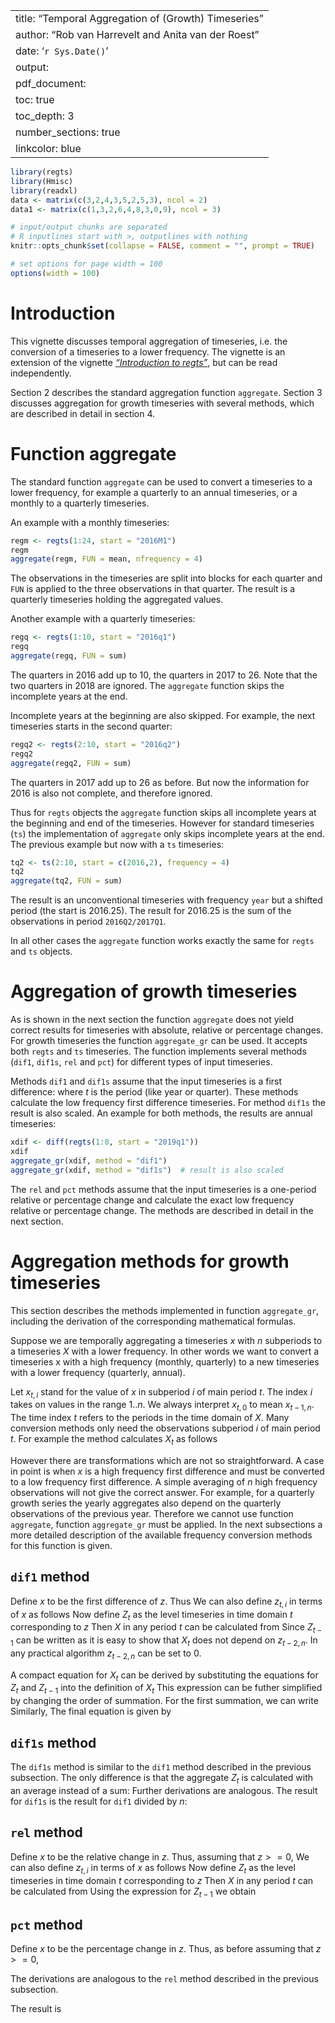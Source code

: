 
---
title: "Temporal Aggregation of (Growth) Timeseries"
author: "Rob van Harrevelt and Anita van der Roest"
date: '`r Sys.Date()`'
output:
  pdf_document:
    toc: true
    toc_depth: 3
    number_sections: true
linkcolor: blue    
---
<!--
%\VignetteEngine{knitr::rmarkdown}
%\VignetteIndexEntry{Temporal Aggregation of (Growth) Timeseries}
-->

\newcommand{\longerpage}[1][1]{\enlargethispage{#1\baselineskip}}
\newcommand{\shorterpage}[1][1]{\enlargethispage{-#1\baselineskip}}
\newcommand{\needlines}[1]{\Needspace{#1\baselineskip}}


```r
library(regts)
library(Hmisc)
library(readxl)
data <- matrix(c(3,2,4,3,5,2,5,3), ncol = 2)
data1 <- matrix(c(1,3,2,6,4,8,3,0,9), ncol = 3)

# input/output chunks are separated
# R inputlines start with >, outputlines with nothing
knitr::opts_chunk$set(collapse = FALSE, comment = "", prompt = TRUE)

# set options for page width = 100
options(width = 100)

```

# Introduction
This vignette discusses temporal aggregation of timeseries, i.e. the conversion 
of a timeseries to a lower frequency. 
The vignette is an extension of the vignette [_"Introduction to regts"_](regts.pdf), but can be read independently.

Section 2 describes the standard aggregation function `aggregate`. Section 3 discusses aggregation for growth timeseries with several methods, which are described in detail in section 4.


# Function aggregate
The standard function `aggregate` can be used to convert a timeseries to a lower 
frequency, for example a quarterly to an annual timeseries, or a monthly to a quarterly timeseries.

An example with a monthly timeseries:
```r
regm <- regts(1:24, start = "2016M1")
regm
aggregate(regm, FUN = mean, nfrequency = 4)
```
The observations in the timeseries are split into blocks for each quarter and `FUN` is applied to the three observations in that quarter. The result is a quarterly timeseries holding the aggregated values.

Another example with a quarterly timeseries:
```r
regq <- regts(1:10, start = "2016q1")
regq
aggregate(regq, FUN = sum)
```
The quarters in 2016 add up to 10, the quarters in 2017 to 26. Note that the two 
quarters in 2018 are ignored. The `aggregate` function skips the incomplete 
years at the end.

Incomplete years at the beginning are also skipped. For example, the next timeseries starts in the second quarter:

```r
regq2 <- regts(2:10, start = "2016q2")
regq2
aggregate(regq2, FUN = sum)
```

The quarters in 2017 add up to 26 as before. But now the information for 2016 
is also not complete, and therefore ignored. 

Thus for `regts` objects the `aggregate` function skips all incomplete years at the beginning and end of the timeseries. However for standard timeseries (`ts`) the implementation of `aggregate` only skips incomplete years at the end.
The previous example but now with a `ts` timeseries:

```r
tq2 <- ts(2:10, start = c(2016,2), frequency = 4)
tq2
aggregate(tq2, FUN = sum)
```

\longerpage[1]
The result is an unconventional timeseries with frequency `year` but a shifted period (the start is 2016.25). The result for 2016.25 is the sum of the observations in period `2016Q2/2017Q1`. 

In all other cases the `aggregate` function works exactly the same for `regts` and `ts` objects.

\newpage
# Aggregation of growth timeseries 
As is shown in the next section the function `aggregate` does not yield correct results for timeseries with absolute, relative or percentage changes. 
For growth timeseries the function `aggregate_gr` can be used. It accepts both `regts` and `ts` timeseries. The function implements several methods (`dif1`, `dif1s`, `rel` and `pct`) for different types of input timeseries.

Methods `dif1` and `dif1s` assume that the input timeseries is a first 
difference: 
\begin{displaymath}
 x_{t} = z_{t} - z_{t-1}
\end{displaymath}
where $t$ is the period (like year or quarter). These methods calculate the low frequency first difference timeseries. For method `dif1s` the result is also scaled.
An example for both methods, the results are annual timeseries:

```r
xdif <- diff(regts(1:8, start = "2019q1"))
xdif
aggregate_gr(xdif, method = "dif1")
aggregate_gr(xdif, method = "dif1s")  # result is also scaled
```

The `rel` and `pct` methods assume that the input timeseries is a one-period 
relative or percentage change and calculate the exact low frequency relative or percentage change.
The methods are described in detail in the next section.

# Aggregation methods for growth timeseries
This section describes the methods implemented in function `aggregate_gr`, including the derivation of the corresponding mathematical formulas. 

Suppose we are temporally aggregating a timeseries $x$ with $n$ subperiods to a 
timeseries $X$ with a lower frequency. In other words we want to convert a timeseries x with a high frequency (monthly, quarterly) to a new timeseries with a lower frequency (quarterly, annual).

Let $x_{t,i}$   stand for the value of $x$ in subperiod $i$ of main period $t$.
The index $i$ takes on values in the range $1 .. n$.
We always interpret $x_{t,0}$ to mean $x_{t-1,n}$.
The time index $t$ refers to the periods in the time domain of $X$.
Many conversion methods only need the observations subperiod $i$ of main period $t$.
For example the \texttt{mean} method calculates $X_t$ as follows
\begin{displaymath}
X_t = \sum_{i=1}^{n} x_{t,i}/n
\end{displaymath}

However there are transformations which are not so straightforward. A case in point is when $x$ is a high frequency first difference and must be converted to a low frequency first difference. A simple averaging of $n$ high frequency observations will not give the correct answer. For example, for a quarterly growth series the yearly aggregates also depend on the quarterly observations of the previous year. Therefore we cannot use function `aggregate`, function `aggregate_gr` must be applied. In the next subsections a more detailed description of the available frequency conversion methods for this function is given.

## `dif1` method 
Define $x$ to be the first difference  of $z$. Thus
\begin{displaymath}
 x_{t,i} = z_{t,i} - z_{t,i-1}
\end{displaymath}
We can also define $z_{t,i}$ in terms of $x$ as follows
\begin{eqnarray*}
z_{t,i} & = & z_{t,i-1} + x_{t,i}\\
        & = & z_{t-1,n} + \sum_{j=1}^{i} x_{t,j}
\end{eqnarray*}
Now define $Z_t$ as the level timeseries in time domain $t$ corresponding
to $z$
\begin{eqnarray*}
Z_t &=& \sum_{i=1}^{n} z_{t,i}\\
    &=& \sum_{i=1}^{n} z_{t-1,n} + \sum_{i=1}^{n} \sum_{j=1}^{i} x_{t,j}\\
    &=& \sum_{i=1}^{n} z_{t-2,n} + \sum_{i=1}^{n} \sum_{j=1}^{n} x_{t-1,j} + \sum_{i=1}^{n} \sum_{j=1}^{i} x_{t,j}
\end{eqnarray*}
Then $X$ in any period $t$ can be calculated from
\begin{displaymath}
X_t = Z_t - Z_{t-1}
\end{displaymath}
Since $Z_{t-1}$ can be written as
\begin{displaymath}
Z_{t-1} = \sum_{i=1}^{n} z_{t-2,n} + \sum_{i=1}^{n} \sum_{j=1}^{i} x_{t-1,j}\\
\end{displaymath}
it is easy to show that $X_t$ does not depend on $z_{t-2,n}$.
In any practical algorithm $z_{t-2,n}$ can be set to 0.

A compact equation for $X_t$ can be derived by substituting the equations for
$Z_t$ and $Z_{t-1}$ into the definition of $X_t$
\begin{displaymath}
X_t = \sum_{i=1}^n
        \left(
          \sum_{j=i+1}^n x_{t-1,j} + \sum_{j=1}^i x_{t,j}
        \right) 
\end{displaymath}
This expression can be futher simplified by changing the order of summation.
For the first summation, we can write
\begin{displaymath}
 \sum_{i=1}^n  \sum_{j=i+1}^n x_{t-1,j} = \sum_{j=2}^n \sum_{i=1}^{j-1} x_{t-1,j}
                    = \sum_{j=2}^n  (j-1) x_{t-1,j}
\end{displaymath}
Similarly,
\begin{displaymath}
 \sum_{i=1}^n  \sum_{j=1}^i x_{t,j} = \sum_{j=1}^n  \sum_{i=j}^{n} x_{t,j} =
                             \sum_{j=1}^n  (n - j + 1) x_{t,j}
\end{displaymath}
The final equation is given by
\begin{displaymath}
X_t =  \left(  \sum_{j=2}^n  (j-1) x_{t-1,j} +  \sum_{j=1}^n  (n - j + 1) x_{t,j} \right) 
\end{displaymath}


## `dif1s` method 
The `dif1s` method is similar to the `dif1` method described in the previous 
subsection. The only difference is that  the aggregate $Z_t$ is calculated with
an average instead of a sum:
\begin{eqnarray*}
Z_t &=& \sum_{i=1}^{n} z_{t,i}/n\\
\end{eqnarray*}
Further derivations are analogous.
The result for `dif1s` is the result for `dif1` divided by $n$:
\begin{displaymath}
X_t =  \left(  \sum_{j=2}^n  (j-1) x_{t-1,j} +  \sum_{j=1}^n  (n - j + 1) x_{t,j} \right) / n
\end{displaymath}


## `rel` method 
Define $x$ to be the relative change in $z$. Thus, assuming that $z >= 0$,
\begin{displaymath}
 x_{t,i} = (z_{t,i} - z_{t,i-1}) / z_{t,i-1}
\end{displaymath}
We can also define $z_{t,i}$ in terms of $x$ as follows
\begin{eqnarray*}
z_{t,i} & = & z_{t,i-1}(1 + x_{t,i})\\
        & = & z_{t-1,n}  \prod_{j=1}^{i}(1+ x_{t,j})\\
        & = & z_{t-2,n} \prod_{j=1}^{n}(1+ x_{t-1,j}) \prod_{j=1}^{i}(1+ x_{t,j})
\end{eqnarray*}
Now define $Z_t$ as the level timeseries in time domain $t$ corresponding
to $z$
\begin{eqnarray*}
Z_t &=& \sum_{i=1}^{n} z_{t,i}\\
    &=&  z_{t-1,n} \sum_{i=1}^{n} \prod_{j=1}^{i}(1+ x_{t,j})\\
    &=&  z_{t-2,n} \prod_{j=1}^{n}(1+ x_{t-1,j}) \sum_{i=1}^{n} \prod_{j=1}^{i}(1+ x_{t,j})
\end{eqnarray*}
Then $X$ in any period $t$ can be calculated from
\begin{displaymath}
X_t = Z_t / Z_{t-1} - 1
\end{displaymath}
Using the expression for $Z_{t-1}$
\begin{displaymath}
Z_{t-1} = z_{t-2,n}  \sum_{i=1}^{n} \prod_{j=1}^{i}(1+ x_{t-1,j})
\end{displaymath}
we obtain
\begin{displaymath}
X_t = \frac{\prod_{j=2}^{n}(1+ x_{t-1,j}) \sum_{i=1}^{n} \prod_{j=1}^{i}(1+ x_{t,j})}
{1 + \sum_{i=2}^{n} \prod_{j=2}^{i}(1+ x_{t-1,j})} - 1
\end{displaymath}


## `pct` method 
Define $x$ to be the percentage change in $z$. Thus,
as before assuming that $z >= 0$,
\begin{displaymath}
 x_{t,i} = 100 (z_{t,i} - z_{t,i-1}) / z_{t,i-1}
\end{displaymath}

The derivations are analogous to the `rel` method described in the previous subsection. 

The result is
\begin{displaymath}
X_t = 100 \frac{\prod_{j=2}^{n}(1+ x_{t-1,j}/100) \sum_{i=1}^{n} \prod_{j=1}^{i}(1+ x_{t,j}/100)}
{1 + \sum_{i=2}^{n} \prod_{j=2}^{i}(1+ x_{t-1,j}/100)} - 1
\end{displaymath}

<!--
-->













